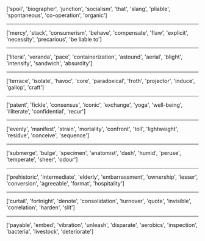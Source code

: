 ['spoil', 'biographer', 'junction', 'socialism', 'that', 'slang', 'pliable', 'spontaneous', 'co-operation', 'organic']
<hr>
['mercy', 'stack', 'consumerism', 'behave', 'compensate', 'flaw', 'explicit', 'necessity', 'precarious', 'be liable to']
<hr>
['literal', 'veranda', 'pace', 'containerization', 'astound', 'aerial', 'blight', 'intensify', 'sandwich', 'absurdity']
<hr>
['terrace', 'isolate', 'havoc', 'core', 'paradoxical', 'froth', 'projector', 'induce', 'gallop', 'craft']
<hr>
['patent', 'fickle', 'consensus', 'iconic', 'exchange', 'yoga', 'well-being', 'illiterate', 'confidential', 'recur']
<hr>
['evenly', 'manifest', 'strain', 'mortality', 'confront', 'toll', 'lightweight', 'residue', 'conceive', 'sequence']
<hr>
['submerge', 'bulge', 'specimen', 'anatomist', 'dash', 'humid', 'peruse', 'temperate', 'sheer', 'odour']
<hr>
['prehistoric', 'intermediate', 'elderly', 'embarrassment', 'ownership', 'lesser', 'conversion', 'agreeable', 'format', 'hospitality']
<hr>
['curtail', 'fortnight', 'denote', 'consolidation', 'turnover', 'quote', 'invisible', 'correlation', 'harden', 'slit']
<hr>
['payable', 'embed', 'vibration', 'unleash', 'disparate', 'aerobics', 'inspection', 'bacteria', 'livestock', 'deteriorate']